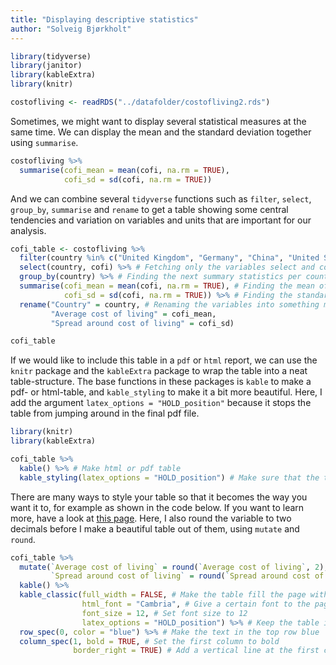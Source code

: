 ```yaml
---
title: "Displaying descriptive statistics"
author: "Solveig Bjørkholt"
---
```


```r
library(tidyverse)
library(janitor)
library(kableExtra)
library(knitr)

costofliving <- readRDS("../datafolder/costofliving2.rds")
```

Sometimes, we might want to display several statistical measures at the same time. We can display the mean and the standard deviation together using `summarise`.

```r
costofliving %>%
  summarise(cofi_mean = mean(cofi, na.rm = TRUE),
            cofi_sd = sd(cofi, na.rm = TRUE))
```

And we can combine several `tidyverse` functions such as `filter`, `select`, `group_by`, `summarise` and `rename` to get a table showing some central tendencies and variation on variables and units that are important for our analysis.

```r

cofi_table <- costofliving %>%
  filter(country %in% c("United Kingdom", "Germany", "China", "United States")) %>% # Picking out these countries
  select(country, cofi) %>% # Fetching only the variables select and cofi
  group_by(country) %>% # Finding the next summary statistics per country
  summarise(cofi_mean = mean(cofi, na.rm = TRUE), # Finding the mean of cost of living (per country)
            cofi_sd = sd(cofi, na.rm = TRUE)) %>% # Finding the standard deviation of cost of living (per country)
  rename("Country" = country, # Renaming the variables into something more human readable
         "Average cost of living" = cofi_mean,
         "Spread around cost of living" = cofi_sd)

cofi_table
```

If we would like to include this table in a `pdf` or `html` report, we can use the `knitr` package and the `kableExtra` package to wrap the table into a neat table-structure. The base functions in these packages is `kable` to make a pdf- or html-table, and `kable_styling` to make it a bit more beautiful. Here, I add the argument `latex_options = "HOLD_position"` because it stops the table from jumping around in the final pdf file.

```r

library(knitr)
library(kableExtra)

cofi_table %>%
  kable() %>% # Make html or pdf table
  kable_styling(latex_options = "HOLD_position") # Make sure that the table stays in place

```

There are many ways to style your table so that it becomes the way you want it to, for example as shown in the code below. If you want to learn more, have a look at [this page](https://cran.r-project.org/web/packages/kableExtra/vignettes/awesome_table_in_html.html). Here, I also round the variable to two decimals before I make a beautiful table out of them, using `mutate` and `round`.

```r
cofi_table %>%
  mutate(`Average cost of living` = round(`Average cost of living`, 2), # Rounding the variable into two decimals
         `Spread around cost of living` = round(`Spread around cost of living`, 2)) %>%
  kable() %>%
  kable_classic(full_width = FALSE, # Make the table fill the page with theme "classic"
                html_font = "Cambria", # Give a certain font to the page
                font_size = 12, # Set font size to 12
                latex_options = "HOLD_position") %>% # Keep the table in this spot when making the pdf file
  row_spec(0, color = "blue") %>% # Make the text in the top row blue
  column_spec(1, bold = TRUE, # Set the first column to bold
              border_right = TRUE) # Add a vertical line at the first column

```

